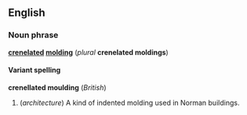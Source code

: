 ==English==
===Noun phrase===
'''[[crenelate]]d [[molding]]''' (''plural'' '''crenelated moldings''')

====Variant spelling====
'''crenellated moulding''' (''British'')

#(''architecture'') A kind of indented molding used in Norman buildings.